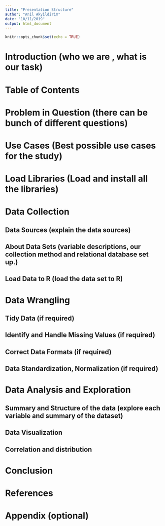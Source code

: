 ```yaml
---
title: "Presentation Structure"
author: "Anil Akyildirim"
date: "10/11/2019"
output: html_document
---
```


```r
knitr::opts_chunk$set(echo = TRUE)
```


# Introduction (who we are , what is our task)

# Table of Contents

# Problem in Question (there can be bunch of different questions)

# Use Cases (Best possible use cases for the study)

# Load Libraries (Load and install all the libraries)

# Data Collection
## Data Sources (explain the data sources)
## About Data Sets (variable descriptions, our collection method and relational database set up.)
## Load Data to R (load the data set to R)

# Data Wrangling
## Tidy Data (if required)
## Identify and Handle Missing Values (if required)
## Correct Data Formats (if required)
## Data Standardization, Normalization (if required)



# Data Analysis and Exploration
## Summary and Structure of the data (explore each variable and summary of the dataset)
## Data Visualization 
## Correlation and distribution

# Conclusion

# References

# Appendix (optional)
